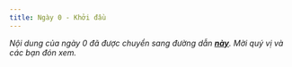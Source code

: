 ```yaml
---
title: Ngày 0 - Khởi đầu
---
```


_Nội dung của ngày 0 đã được chuyển sang đường dẫn **[này](https://portal.builetuananh.name.vn/docs/90days)**.
Mời quý vị và các bạn đón xem._
